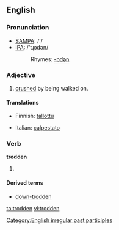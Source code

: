 ==English==

===Pronunciation===
*[[w:SAMPA|SAMPA]]: /'/
*[[w:IPA|IPA]]: /'tɻɔdən/
*:Rhymes: [[Rhymes:English:-ɒdən|-ɒdən]]

===Adjective===
{{en-adj}}
# [[crushed]] by being walked on.

====Translations====
{{trans-top|crushed by being walked on}}
*Finnish: [[tallottu]]
{{trans-mid}}
*Italian: [[calpestato]]
{{trans-bottom}}

===Verb===
'''trodden'''
# {{past participle of|[[tread]]}}

====Derived terms====
*[[down-trodden]]

[[Category:English irregular past participles]]

[[ta:trodden]]
[[vi:trodden]]